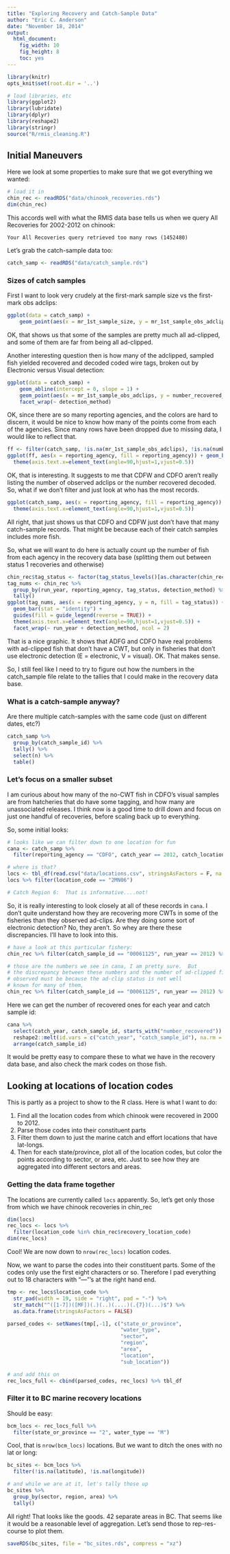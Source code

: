 ```yaml
---
title: "Exploring Recovery and Catch-Sample Data"
author: "Eric C. Anderson"
date: "November 18, 2014"
output:
  html_document:
    fig_width: 10
    fig_height: 8
    toc: yes
---
```


```r
library(knitr)
opts_knit$set(root.dir = '..')
```

```r
# load libraries, etc
library(ggplot2)
library(lubridate)
library(dplyr)
library(reshape2)
library(stringr)
source("R/rmis_cleaning.R")
```


## Initial Maneuvers

Here we look at some properties to make sure that we got everything we wanted:
```r
# load it in
chin_rec <- readRDS("data/chinook_recoveries.rds")
dim(chin_rec)
```
This accords well with what the RMIS data base tells us when we query All Recoveries for 2002-2012 on chinook:
```
Your All Recoveries query retrieved too many rows (1452480)
```

Let's grab the catch-sample data too:
```r
catch_samp <- readRDS("data/catch_sample.rds")
```

### Sizes of catch samples
First I want to look very crudely at the first-mark sample size vs the first-mark obs adclips:
```r
ggplot(data = catch_samp) + 
    geom_point(aes(x = mr_1st_sample_size, y = mr_1st_sample_obs_adclips, color = reporting_agency))

```

OK, that shows us that some of the samples are pretty much all ad-clipped, and some of them are far from being all
ad-clipped.

Another interesting question then is how many of the adclipped, sampled fish yielded recovered and decoded coded
wire tags, broken out by Electronic versus Visual detection:
```r
ggplot(data = catch_samp) + 
    geom_abline(intercept = 0, slope = 1) +
    geom_point(aes(x = mr_1st_sample_obs_adclips, y = number_recovered_decoded, color = reporting_agency)) + 
    facet_wrap(~ detection_method)
```

OK, since there are so many reporting agencies, and the colors are hard to discern, it would be nice to know how many 
of the points come from each of the agencies.  Since many rows have been dropped due to missing data, I would
like to reflect that.
```r
ff <- filter(catch_samp, !is.na(mr_1st_sample_obs_adclips), !is.na(number_recovered_decoded))
ggplot(ff, aes(x = reporting_agency, fill = reporting_agency)) + geom_bar() + 
  theme(axis.text.x=element_text(angle=90,hjust=1,vjust=0.5))
```

OK, that is interesting.  It suggests to me that CDFW and CDFO aren't really listing the number of observed adclips 
or the number recovered decoded.  So, what if we don't filter and just look at who has the most records.
```r
ggplot(catch_samp, aes(x = reporting_agency, fill = reporting_agency)) + geom_bar() + 
  theme(axis.text.x=element_text(angle=90,hjust=1,vjust=0.5))
```

All right, that just shows us that CDFO and CDFW just don't have that many catch-sample records.  That might be 
because each of their catch samples includes more fish.

So, what we will want to do here is actually count up the number of fish from each agency in the recovery data
base (splitting them out between status 1 recoveries and otherwise)
```r
chin_rec$tag_status <- factor(tag_status_levels()[as.character(chin_rec$tag_status)], levels = unname(tag_status_levels()))
tag_nums <- chin_rec %>%
  group_by(run_year, reporting_agency, tag_status, detection_method) %>% 
  tally()
ggplot(tag_nums, aes(x = reporting_agency, y = n, fill = tag_status)) +
  geom_bar(stat = "identity") +
  guides(fill = guide_legend(reverse = TRUE)) +
  theme(axis.text.x=element_text(angle=90,hjust=1,vjust=0.5)) + 
  facet_wrap(~ run_year + detection_method, ncol = 2)
```

That is a nice graphic.  It shows that ADFG and CDFO have real problems with ad-clipped fish that don't have a CWT,
but only in fisheries that don't use electronic detection (E = electronic, V = visual). OK.  That makes sense.

So, I still feel like I need to try to figure out how the numbers in the catch_sample file relate to the
tallies that I could make in the recovery data base.


### What is a catch-sample anyway?

Are there multiple catch-samples with the same code (just on different dates, etc?)
```r
catch_samp %>% 
  group_by(catch_sample_id) %>%
  tally() %>%
  select(n) %>%
  table()
```

### Let's focus on a smaller subset

I am curious about how many of the no-CWT fish in CDFO's visual samples are from hatcheries that do have some tagging, and how many are unassociated releases.  I think now is a good time to drill down and focus on just one
handful of recoveries, before scaling back up to everything.

So, some initial looks:
```r

# looks like we can filter down to one location for fun
cana <- catch_samp %>% 
  filter(reporting_agency == "CDFO", catch_year == 2012, catch_location_code == "2MN06")

# where is that?
locs <- tbl_df(read.csv("data/locations.csv", stringsAsFactors = F, na.strings = ""))
locs %>% filter(location_code == "2MN06")

# Catch Region 6:  That is informative....not!
```
So, it is really interesting to look closely at all of these records in `cana`.  I don't quite understand how they are recovering more CWTs in some of the fisheries than they observed ad-clips.  Are they doing some sort of electronic detection? No, they aren't.  So whey are there these discrepancies.  I'll have to look into this.

```r
# have a look at this particular fishery:
chin_rec %>% filter(catch_sample_id == "00061125", run_year == 2012) %>% group_by(tag_status) %>% tally()

# those are the numbers we see in cana, I am pretty sure.  But 
# the discrepancy between these numbers and the number of ad-clipped fish
# observed must be because the ad-clip status is not well
# known for many of them,
chin_rec %>% filter(catch_sample_id == "00061125", run_year == 2012) %>% group_by(tag_status, recorded_mark) %>% tally()
```

Here we can get the number of recovered ones for each year and catch sample id:
```r
cana %>% 
  select(catch_year, catch_sample_id, starts_with("number_recovered")) %>% 
  reshape2::melt(id.vars = c("catch_year", "catch_sample_id"), na.rm = TRUE) %>%
  arrange(catch_sample_id)
```
It would be pretty easy to compare these to what we have in the recovery data base, and also check the mark codes on those fish.


## Looking at locations of location codes

This is partly as a project to show to the R class.  Here is what I want to do:

1. Find all the location codes from which chinook were recovered in 2000 to 2012.
2. Parse those codes into their constituent parts
3. Filter them down to just the marine catch and effort locations that have lat-longs.
4. Then for each state/province, plot all of the location codes, but color the points according to 
sector, or area, etc.  Just to see how they are aggregated into different sectors and areas.

### Getting the data frame together

The locations are currently called `locs` apparently.  So, let's get only those from which we have 
chinook recoveries in chin_rec
```r
dim(locs)
rec_locs <- locs %>%
  filter(location_code %in% chin_rec$recovery_location_code)
dim(rec_locs)
```
Cool! We are now down to `nrow(rec_locs)` location codes. 

Now, we want to parse the codes into their constituent parts. Some of the codes only use the first 
eight characters or so.  Therefore I pad everything out to 18 characters with "---"'s at the right
hand end.
```r
tmp <- rec_locs$location_code %>%
  str_pad(width = 19, side = "right", pad = "-") %>%
  str_match("^([1-7])([MF])(.)(..)(....)(.{7})(...)$") %>%
  as.data.frame(stringsAsFactors = FALSE)

parsed_codes <- setNames(tmp[,-1], c("state_or_province",
                                     "water_type",
                                     "sector",
                                     "region",
                                     "area",
                                     "location",
                                     "sub_location"))

# and add this on 
rec_locs_full <- cbind(parsed_codes, rec_locs) %>% tbl_df
```


### Filter it to BC marine recovery locations
Should be easy:
```r
bcm_locs <- rec_locs_full %>%
  filter(state_or_province == "2", water_type == "M")
```
Cool, that is `nrow(bcm_locs)` locations. But we want to ditch the ones with no lat or long:
```r
bc_sites <- bcm_locs %>%
  filter(!is.na(latitude), !is.na(longitude))

# and while we are at it, let's tally those up
bc_sites %>%
  group_by(sector, region, area) %>%
  tally()
```

All right! That looks like the goods.  42 separate areas in BC.  That seems like it would be a reasonable
level of aggregation.  Let's send those to rep-res-course to plot them.
```r
saveRDS(bc_sites, file = "bc_sites.rds", compress = "xz")
```